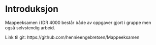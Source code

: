 # Introduksjon  {.unnumbered}


Mappeeksamen i IDR 4000 består både av oppgaver gjort i gruppe men også selvstendig arbeid. 

Link til git: https://github.com/hennieengebretsen/Mappeeksamen